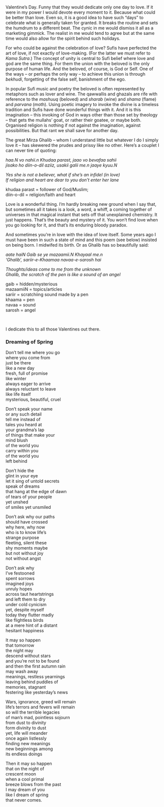<div className="">

<p>Valentine’s Day. Funny that they would dedicate only one day to love. If it were in my power I would devote every moment to it. Because what could be better than love. Even so, it is a good idea to have such “days” to celebrate what is generally taken for granted. It breaks the routine and sets the humdrum to a different beat. The cynic in me would dismiss it all as a marketing gimmick. The realist in me would tend to agree but at the same time would also allow for the spirit behind such holidays.<span id="more-244"></span></p>
<p>For who could be against the celebration of love? Sufis have perfected the art of love, if not exactly of love-making. (For the latter we must refer to <em>Kama Sutra</em>.) The concept of unity is central to Sufi belief where love and god are the same thing. For them the union with the beloved is the only purpose of human life. And the beloved, of course, is God or Self. One of the ways – or perhaps the only way – to achieve this union is through <em>bekhudi</em>, forgetting of the false self, banishment of the ego.</p>
<p>In popular Sufi music and poetry the beloved is often represented by metaphors such as lover and wine. The qawwallis and ghazals are rife with reference to the <em>mashuuq </em>(beloved) and <em>sharab</em> (wine) and <em>shama</em> (flame) and <em>parvana</em> (moth). Using poetic imagery to invoke the divine is a timeless tradition and Sufis have done wonderful things with it. And it is this imagination – this invoking of God in ways other than those set by theology – that gets the mullahs’ goat, or rather their goatee, or maybe both. Organised religion is nothing if not against the imagination, against possibilities. But that rant we shall save for another day.</p>
<p>The great Mirza Ghalib – whom I understand little but whatever I do I simply love it – has skewered the prudes and prissy like no other. Here’s a couplet I can never tire of quoting:</p>
<p><em>haa.N vo nahii.n Khudaa parast, jaao vo bevafaa sahii<br />
jisako ho diin-o-dil aziiz, usakii galii me.n jaaye kyuu.N </em></p>
<p><em>Yes she is not a believer, what if she’s an infidel (in love)<br />
If religion and heart are dear to you don’t enter her lane </em></p>
<p class="small">
khudaa parast = follower of God/Muslim;<br />
diin-o-dil = religion/faith and heart</p>
<p>Love is a wonderful thing. I&#8217;m hardly breaking new ground when I say that, but sometimes all it takes is a look, a word, a whiff, a coming together of universes in that magical instant that sets off that unexplained chemistry. It just happens. That&#8217;s the beauty and mystery of it. You won&#8217;t find love when you go looking for it, and that&#8217;s its enduring bloody paradox.</p>
<p>And sometimes you&#8217;re in love with the idea of love itself. Some years ago I must have been in such a state of mind and this poem (see below) insisted on being born. I midwifed its birth. Or as Ghalib has so beautifully said:</p>
<p><em>aate haiN Gaib se ye mazaamii.N Khayaal me.n<br />
&#8216;Ghalib&#8217;, sariir-e-Khaamaa navaa-e-sarosh hai</em></p>
<p><em>Thoughts/ideas come to me from the unknown<br />
Ghalib, the scratch of the pen is like a sound of an angel</em></p>
<p class="small">
gaib = hidden/mysterious<br />
mazaamiiN = topics/articles<br />
sariir = scratchiing sound made by a pen<br />
khaama = pen<br />
navaa = sound<br />
sarosh = angel</p>
<div class="separator">&nbsp;</div>
<p>I dedicate this to all those Valentines out there.</p>
<h3>Dreaming of Spring</h3>
<p>Don’t tell me where you go<br />
where you come from<br />
just be there<br />
like a new day<br />
fresh, full of promise<br />
like winter<br />
always eager to arrive<br />
always reluctant to leave<br />
like life itself<br />
mysterious, beautiful, cruel</p>
<p>Don’t speak your name<br />
or any such detail<br />
tell me instead of<br />
tales you heard at<br />
your grandma’s lap<br />
of things that make your<br />
mind blush<br />
of the world you<br />
carry within you<br />
of the world you<br />
left behind</p>
<p>Don’t hide the<br />
glint in your eye<br />
let it sing of untold secrets<br />
speak of dreams<br />
that hang at the edge of dawn<br />
of tears of your people<br />
yet unshed<br />
of smiles yet unsmiled</p>
<p>Don’t ask why our paths<br />
should have crossed<br />
why  here, why now<br />
who is to know life’s<br />
strange purpose<br />
fleeting, silent these<br />
shy moments maybe<br />
but not without joy<br />
not without angst</p>
<p>Don’t ask why<br />
I’ve festooned<br />
spent sorrows<br />
imagined joys<br />
unruly hopes<br />
across taut heartstrings<br />
and left them to dry<br />
under cold cynicism<br />
yet, despite myself<br />
today they flutter madly<br />
like flightless birds<br />
at a mere hint of a distant<br />
hesitant happiness </p>
<p>It may so happen<br />
that tomorrow<br />
the night may<br />
descend without stars<br />
and you&#8217;re not to be found<br />
and then the first autumn rain<br />
may wash away<br />
meanings, restless yearnings<br />
leaving behind puddles of<br />
memories, stagnant<br />
festering like yesterday’s news</p>
<p>Wars, ignorance, greed will remain<br />
life’s terrors and fevers will remain<br />
so will the terrible legacies<br />
of man’s mad, pointless sojourn<br />
from dust to divinity<br />
form divinity to dust<br />
yet, life will meander<br />
once again listlessly<br />
finding new meanings<br />
new beginnings among<br />
its endless doings</p>
<p>Then it may so happen<br />
that on the night of<br />
crescent moon<br />
when a cool primal<br />
breeze blows from the past<br />
I may dream of you<br />
like I dream of spring<br />
that never comes.</p>
</div>